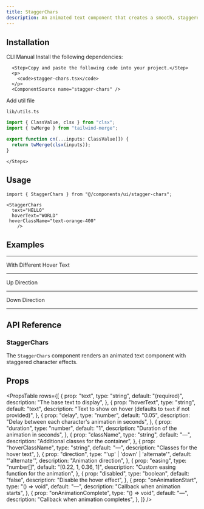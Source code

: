 ```yaml
---
title: StaggerChars
description: An animated text component that creates a smooth, staggered character animation effect when hovered.
---
```


<ComponentPreview
  name="staggerchars-demo"
  className="[&_.preview>[data-orientation=vertical]]:sm:max-w-[70%]"
  description="An animated text component that creates a smooth, staggered character animation effect when hovered."
/>

## Installation

<Tabs defaultValue="cli" className="w-full">
  <TabsList>
    <TabsTrigger value="cli">CLI</TabsTrigger>
    <TabsTrigger value="manual">Manual</TabsTrigger>
  </TabsList>
  <TabsContent value="cli">
    <PkgOptions name="stagger-chars" />
  </TabsContent>
  <TabsContent value="manual">
    <Steps>
      <Step>Install the following dependencies:</Step>
      <DepsOptions name="framer-motion" />

      <Step>Copy and paste the following code into your project.</Step>
      <p>
        <code>stagger-chars.tsx</code>
      </p>
      <ComponentSource name="stagger-chars" />

<Step>Add util file</Step>

<p>
  <code>lib/utils.ts</code>
</p>

```jsx
import { ClassValue, clsx } from "clsx";
import { twMerge } from "tailwind-merge";

export function cn(...inputs: ClassValue[]) {
  return twMerge(clsx(inputs));
}
```


    </Steps>

  </TabsContent>
</Tabs>

## Usage

```tsx
import { StaggerChars } from "@/components/ui/stagger-chars";
```

```tsx
<StaggerChars
  text="HELLO"
  hoverText="WORLD"
 hoverClassName="text-orange-400"
    />
```

## Examples

---

<Step>With Different Hover Text</Step>

<ComponentPreview
  name="staggercharsdifferenttexthover-demo"
  className="[&_.preview>[data-orientation=vertical]]:sm:max-w-[70%]"
  description="An animated text component with staggered character effects"
/>

---

<Step>Up Direction</Step>

<ComponentPreview
  name="staggercharsup-demo"
  className="[&_.preview>[data-orientation=vertical]]:sm:max-w-[70%]"
  description="An animated text component with staggered character effects"
/>

---

<Step>Down Direction</Step>

<ComponentPreview
  name="staggercharsdown-demo"
  className="[&_.preview>[data-orientation=vertical]]:sm:max-w-[70%]"
  description="An animated text component with staggered character effects"
/>

---

## API Reference

### StaggerChars

The `StaggerChars` component renders an animated text component with staggered character effects.

## Props

<PropsTable
  rows={[
    {
      prop: "text",
      type: "string",
      default: "(required)",
      description: "The base text to display",
    },
    {
      prop: "hoverText",
      type: "string",
      default: "text",
      description: "Text to show on hover (defaults to `text` if not provided)",
    },
    {
      prop: "delay",
      type: "number",
      default: "0.05",
      description: "Delay between each character's animation in seconds",
    },
    {
      prop: "duration",
      type: "number",
      default: "1",
      description: "Duration of the animation in seconds",
    },
    {
      prop: "className",
      type: "string",
      default: "—",
      description: "Additional classes for the container",
    },
    {
      prop: "hoverClassName",
      type: "string",
      default: "—",
      description: "Classes for the hover text",
    },
    {
      prop: "direction",
      type: "'up' | 'down' | 'alternate'",
      default: "'alternate'",
      description: "Animation direction",
    },
    {
      prop: "easing",
      type: "number[]",
      default: "[0.22, 1, 0.36, 1]",
      description: "Custom easing function for the animation",
    },
    {
      prop: "disabled",
      type: "boolean",
      default: "false",
      description: "Disable the hover effect",
    },
    {
      prop: "onAnimationStart",
      type: "() => void",
      default: "—",
      description: "Callback when animation starts",
    },
    {
      prop: "onAnimationComplete",
      type: "() => void",
      default: "—",
      description: "Callback when animation completes",
    },
  ]}
/>
